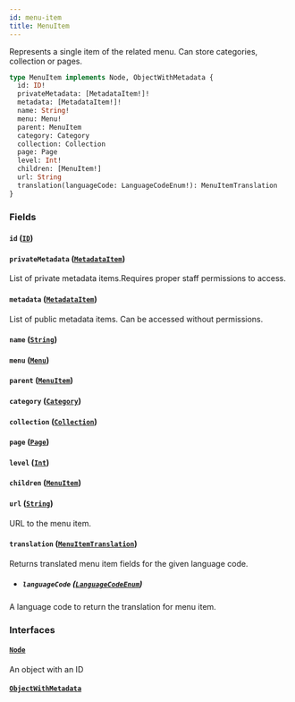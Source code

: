 ```yaml
---
id: menu-item
title: MenuItem
---
```


Represents a single item of the related menu. Can store categories, collection or pages.

```graphql
type MenuItem implements Node, ObjectWithMetadata {
  id: ID!
  privateMetadata: [MetadataItem!]!
  metadata: [MetadataItem!]!
  name: String!
  menu: Menu!
  parent: MenuItem
  category: Category
  collection: Collection
  page: Page
  level: Int!
  children: [MenuItem!]
  url: String
  translation(languageCode: LanguageCodeEnum!): MenuItemTranslation
}
```

### Fields

#### `id` ([`ID`](../../../developer/api-reference/scalars/id))

#### `privateMetadata` ([`MetadataItem`](../../../developer/api-reference/objects/metadata-item))

List of private metadata items.Requires proper staff permissions to access.

#### `metadata` ([`MetadataItem`](../../../developer/api-reference/objects/metadata-item))

List of public metadata items. Can be accessed without permissions.

#### `name` ([`String`](../../../developer/api-reference/scalars/string))

#### `menu` ([`Menu`](../../../developer/api-reference/objects/menu))

#### `parent` ([`MenuItem`](../../../developer/api-reference/objects/menu-item))

#### `category` ([`Category`](../../../developer/api-reference/objects/category))

#### `collection` ([`Collection`](../../../developer/api-reference/objects/collection))

#### `page` ([`Page`](../../../developer/api-reference/objects/page))

#### `level` ([`Int`](../../../developer/api-reference/scalars/int))

#### `children` ([`MenuItem`](../../../developer/api-reference/objects/menu-item))

#### `url` ([`String`](../../../developer/api-reference/scalars/string))

URL to the menu item.

#### `translation` ([`MenuItemTranslation`](../../../developer/api-reference/objects/menu-item-translation))

Returns translated menu item fields for the given language code.

- ##### `languageCode` ([`LanguageCodeEnum`](../../../developer/api-reference/enums/language-code-enum))

A language code to return the translation for menu item.

### Interfaces

#### [`Node`](../../../developer/api-reference/interfaces/node)

An object with an ID

#### [`ObjectWithMetadata`](../../../developer/api-reference/interfaces/object-with-metadata)
